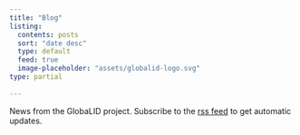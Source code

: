 ```yaml
---
title: "Blog"
listing: 
  contents: posts
  sort: "date desc"
  type: default
  feed: true
  image-placeholder: "assets/globalid-logo.svg"
type: partial
  
---
```


News from the GlobaLID project. Subscribe to the [rss feed](blog.xml) to get automatic updates.
